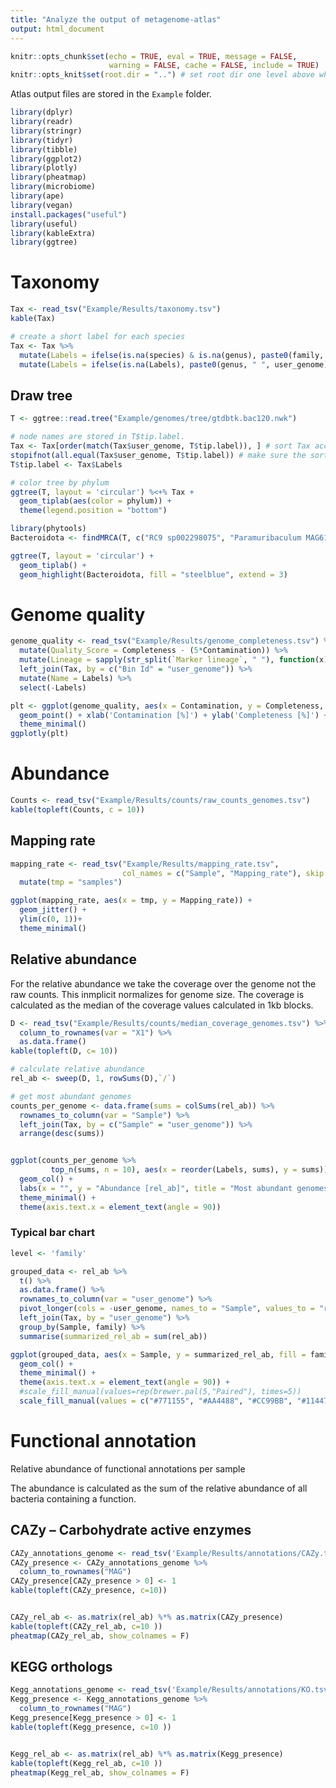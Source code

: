```yaml
---
title: "Analyze the output of metagenome-atlas"
output: html_document
---
```


```r
knitr::opts_chunk$set(echo = TRUE, eval = TRUE, message = FALSE,
                      warning = FALSE, cache = FALSE, include = TRUE)
knitr::opts_knit$set(root.dir = "..") # set root dir one level above where Rmd is saved
```

Atlas output files are stored in the `Example` folder.

```r
library(dplyr)
library(readr)
library(stringr)
library(tidyr)
library(tibble)
library(ggplot2)
library(plotly)
library(pheatmap)
library(microbiome)
library(ape)
library(vegan)
install.packages("useful")
library(useful)
library(kableExtra)
library(ggtree)
```

# Taxonomy

```r
Tax <- read_tsv("Example/Results/taxonomy.tsv")
kable(Tax)
```

```r
# create a short label for each species
Tax <- Tax %>%
  mutate(Labels = ifelse(is.na(species) & is.na(genus), paste0(family, " ", user_genome), species)) %>%
  mutate(Labels = ifelse(is.na(Labels), paste0(genus, " ", user_genome), Labels))
```
## Draw tree

```r
T <- ggtree::read.tree("Example/genomes/tree/gtdbtk.bac120.nwk")
```

```r
# node names are stored in T$tip.label.
Tax <- Tax[order(match(Tax$user_genome, T$tip.label)), ] # sort Tax according to the tree
stopifnot(all.equal(Tax$user_genome, T$tip.label)) # make sure the sorting worked
T$tip.label <- Tax$Labels
```

```r
# color tree by phylum
ggtree(T, layout = 'circular') %<+% Tax + 
  geom_tiplab(aes(color = phylum)) +
  theme(legend.position = "bottom")
```


```r
library(phytools)
Bacteroidota <- findMRCA(T, c("RC9 sp002298075", "Paramuribaculum MAG61"))

ggtree(T, layout = 'circular') +
  geom_tiplab() +
  geom_highlight(Bacteroidota, fill = "steelblue", extend = 3) 
```



# Genome quality

```r
genome_quality <- read_tsv("Example/Results/genome_completeness.tsv") %>%
  mutate(Quality_Score = Completeness - (5*Contamination)) %>%
  mutate(Lineage = sapply(str_split(`Marker lineage`, " "), function(x) x[1])) %>%
  left_join(Tax, by = c("Bin Id" = "user_genome")) %>%
  mutate(Name = Labels) %>%
  select(-Labels)
```

```r
plt <- ggplot(genome_quality, aes(x = Contamination, y = Completeness, color = phylum)) +
  geom_point() + xlab('Contamination [%]') + ylab('Completeness [%]') +
  theme_minimal()
ggplotly(plt)
```

# Abundance

```r
Counts <- read_tsv("Example/Results/counts/raw_counts_genomes.tsv")
kable(topleft(Counts, c = 10))
```

## Mapping rate

```r
mapping_rate <- read_tsv("Example/Results/mapping_rate.tsv",
                         col_names = c("Sample", "Mapping_rate"), skip = 1)  %>%
  mutate(tmp = "samples")

ggplot(mapping_rate, aes(x = tmp, y = Mapping_rate)) +
  geom_jitter() +
  ylim(c(0, 1))+
  theme_minimal()
```


## Relative abundance

For the relative abundance we take the coverage over the genome not the raw counts. This inmplicit normalizes for genome size. The coverage is calculated as the median of the coverage values calculated in 1kb blocks.

```r
D <- read_tsv("Example/Results/counts/median_coverage_genomes.tsv") %>%
  column_to_rownames(var = "X1") %>%
  as.data.frame()
kable(topleft(D, c= 10))
```

```r
# calculate relative abundance
rel_ab <- sweep(D, 1, rowSums(D),`/`)
```

```r
# get most abundant genomes
counts_per_genome <- data.frame(sums = colSums(rel_ab)) %>%
  rownames_to_column(var = "Sample") %>%
  left_join(Tax, by = c("Sample" = "user_genome")) %>%
  arrange(desc(sums))


ggplot(counts_per_genome %>%
         top_n(sums, n = 10), aes(x = reorder(Labels, sums), y = sums)) +
  geom_col() +
  labs(x = "", y = "Abundance [rel_ab]", title = "Most abundant genomes") +
  theme_minimal() +
  theme(axis.text.x = element_text(angle = 90))
```

### Typical bar chart

```r
level <- 'family'

grouped_data <- rel_ab %>%
  t() %>%
  as.data.frame() %>%
  rownames_to_column(var = "user_genome") %>%
  pivot_longer(cols = -user_genome, names_to = "Sample", values_to = "rel_ab") %>%
  left_join(Tax, by = "user_genome") %>%
  group_by(Sample, family) %>%
  summarise(summarized_rel_ab = sum(rel_ab))

ggplot(grouped_data, aes(x = Sample, y = summarized_rel_ab, fill = family)) +
  geom_col() +
  theme_minimal() +
  theme(axis.text.x = element_text(angle = 90)) +
  #scale_fill_manual(values=rep(brewer.pal(5,"Paired"), times=5))
  scale_fill_manual(values = c("#771155", "#AA4488", "#CC99BB", "#114477", "#4477AA", "#77AADD", "#117777", "#44AAAA", "#77CCCC", "#117744", "#44AA77", "#88CCAA", "#777711", "#AAAA44", "#DDDD77", "#774411", "#AA7744", "#DDAA77", "#771122", "#AA4455", "#DD7788"))

```

# Functional annotation

Relative abundance of functional annotations per sample

The abundance is calculated as the sum of the relative abundance of all bacteria containing a function.

## CAZy -- Carbohydrate active enzymes

```r
CAZy_annotations_genome <- read_tsv('Example/Results/annotations/CAZy.tsv')
CAZy_presence <- CAZy_annotations_genome %>%
  column_to_rownames("MAG")
CAZy_presence[CAZy_presence > 0] <- 1
kable(topleft(CAZy_presence, c=10))


CAZy_rel_ab <- as.matrix(rel_ab) %*% as.matrix(CAZy_presence)
kable(topleft(CAZy_rel_ab, c=10 ))
pheatmap(CAZy_rel_ab, show_colnames = F)
```

## KEGG orthologs

```r
Kegg_annotations_genome <- read_tsv('Example/Results/annotations/KO.tsv')
Kegg_presence <- Kegg_annotations_genome %>%
  column_to_rownames("MAG")
Kegg_presence[Kegg_presence > 0] <- 1
kable(topleft(Kegg_presence, c=10 ))


Kegg_rel_ab <- as.matrix(rel_ab) %*% as.matrix(Kegg_presence)
kable(topleft(Kegg_rel_ab, c=10 ))
pheatmap(Kegg_rel_ab, show_colnames = F)
```
